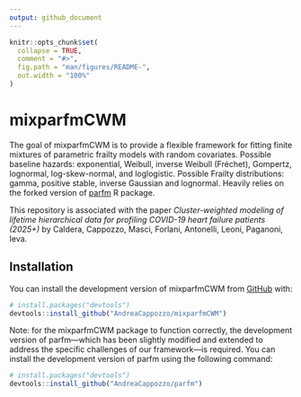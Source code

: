 ```yaml
---
output: github_document
---
```


<!-- README.md is generated from README.Rmd. Please edit that file -->

```r
knitr::opts_chunk$set(
  collapse = TRUE,
  comment = "#>",
  fig.path = "man/figures/README-",
  out.width = "100%"
)
```

# mixparfmCWM

<!-- badges: start -->
<!-- badges: end -->

The goal of mixparfmCWM is to provide a flexible framework for fitting finite mixtures of parametric frailty models with random covariates. Possible baseline hazards: exponential, Weibull, inverse Weibull (Fréchet), Gompertz, lognormal, log-skew-normal, and loglogistic. Possible Frailty distributions: gamma, positive stable, inverse Gaussian and lognormal. Heavily relies on the forked version of [parfm](https://github.com/AndreaCappozzo/parfm) R package.

This repository is associated with the paper *Cluster-weighted modeling of lifetime hierarchical data for profiling COVID-19 heart failure patients (2025+)* by Caldera, Cappozzo, Masci, Forlani, Antonelli, Leoni, Paganoni, Ieva.

## Installation

You can install the development version of mixparfmCWM from [GitHub](https://github.com/) with:

``` r
# install.packages("devtools")
devtools::install_github("AndreaCappozzo/mixparfmCWM")
```

Note: for the mixparfmCWM package to function correctly, the development version of parfm—which has been slightly modified and extended to address the specific challenges of our framework—is required. You can install the development version of parfm using the following command:

``` r
# install.packages("devtools")
devtools::install_github("AndreaCappozzo/parfm")
```
